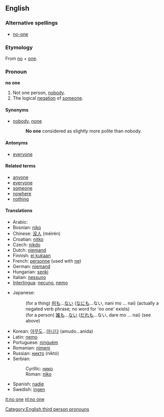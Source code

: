 ==English==

===Alternative spellings===
* [[no-one]]

===Etymology===
From [[no]] + [[one]].

===Pronoun===
'''no one'''

# Not one person, [[nobody]].
# The logical [[negation]] of [[someone]].

====Synonyms====
* [[nobody]], [[none]]
*: '''No one''' considered as slightly more polite than nobody.

====Antonyms====
* [[everyone]]

====Related terms====
* [[anyone]]
* [[everyone]]
* [[someone]]
* [[nowhere]]
* [[nothing]]

====Translations====
{{trans-top|not one person}}
* Arabic: {{Arab|[[لا احد]]}} {{IPAchar|(lā ’āħad)}}
* Bosnian: [[niko]]
* Chinese: [[没人]] (méirén)
* Croatian: [[nitko]]
* Czech: [[nikdo]]
* Dutch: [[niemand]]
* Finnish: [[ei kukaan]]
* French: [[personne]] (used with [[ne]])
* German: [[niemand]]
* Hungarian: [[senki]]
* Italian: [[nessuno]]
* [[Interlingua]]: [[necuno]], [[nemo]]
{{trans-mid}}
* Japanese:
*: (for a thing) [[何も]]...[[ない]] ([[なにも]]...ない, nani mo ... nai) (actually a negated verb phrase; no word for 'no one' exists)
*: (for a person) [[誰も]]...[[ない]] ([[だれも]]...ない, dare mo ... nai) (see above)
* Korean: [[아무도]]...[[아니다]] (amudo...anida)
* Latin: [[nemo]]
* Portuguese: [[ninguém]]
* Romanian: [[nimeni]]
* Russian: [[никто]] (niktó)
* Serbian:
*:Cyrillic: [[нико]]
*:Roman: [[niko]]
* Spanish: [[nadie]]
* Swedish: [[ingen]]
{{trans-bottom}}

[[Category:English third person pronouns]]

[[it:no one]]
[[nl:no one]]
